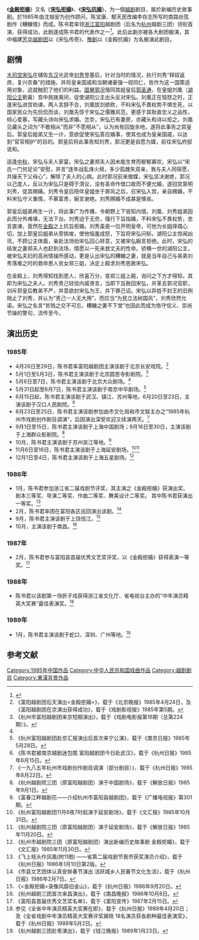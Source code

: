 {{citation style|time=2014-01-25}}
《'''[[金殿拒婚|金殿拒婚]]'''》又名《'''[[宋弘拒婚|宋弘拒婚]]'''》、《'''[[宋弘抗婚|宋弘抗婚]]'''》，为一個[[越剧|越剧]]剧目，属於新编历史故事剧。於1985年由沈祖安为创作顾问，陈宝康、郁天民改编李存志所写的南路丝弦剧作《糟糠情》而成。陈书君率领[[浙江|浙江]][[富阳|富阳]]越剧团（后名为[[杭州|杭州]]越剧三团）领衔首演，获得成功，此剧遂成陈书君的代表作之一<ref>{{cite journal |author1=[[颜振奋|颜振奋]] |title=《青出于蓝而胜于蓝——<金殿拒婚>观后》 |journal=[[戏剧报|戏剧报]] |date=1985 |issue=1985年第6期}}</ref>。此后此劇亦被各大剧团搬演，其中福建[[芳华越剧团|芳华越剧团]]以《宋弘传奇》、[[豫剧|豫剧]]以《金殿抗婚》为名搬演此剧目。

== 剧情 ==
{{copyedit|section=yes|subst:{{DATE}}}}
[[大司空|大司空]][[宋弘|宋弘]]在辅佐[[東漢|东汉]]光武帝[[刘秀|刘秀]]登基后，针对当时的情况，执行刘秀“释奴返庶，复兴农桑”的措施，并将皇亲国戚和当朝诸豪强一视同仁，皆作为这一国策适用对象，这就触犯了他们的利益。[[国舅|国舅]][[郭况|郭况]]偕同其姐皇后[[郭圣通|郭圣通]]，在皇姐刘凰（[[湖阳公主|湖阳公主]]劉黃）宫中挑拨离间，促使湖阳公主出头反对宋弘。刘凰正在恼怒之时，正逢宋弘进宫劝谏，两人言辞不合，刘凰拔剑欲砍，不料宋弘不畏权势不惧生死，以国家民众为先侃侃而谈，刘凰先惊于宋弘之儒雅风范，更感于其耿直忠义之品性，倾心爱慕，写藏头诗向宋弘求婚。怎奈，宋弘已有妻房，亦藏头和诗以拒之。刘凰见藏头之词为“不敢相从”而非“不愿相从”，认为尚有回旋余地，遂将此事告之郭皇后。郭皇后姐弟又生一计，意欲促使宋弘答应婚事，使其也成为皇亲国戚，以达到“官官相护”的目的。郭皇后将此事告知刘秀，郭况更是自愿为媒，前往宋弘府邸说和。

适逢[[中秋|中秋]]，宋弘与夫人家宴。宋弘之妻郑夫人因未能生育而郁郁寡欢，宋弘以“宋氏一门何足论”安慰，并言“连年战乱烽火频，多少孤雌失双亲，我与夫人同宿愿，共操天下父母心”，解除了夫人的心病。此时郭况前来做媒，宋弘坚决谢绝，郭况以己度人，反以为宋弘只是碍于清议，没有圣命作借口故而不便允婚，遂回宫禀明刘秀，促其赐婚。刘秀令皇后陪伴皇姐坐于屏风之后，召宋弘入宫，亲自赐婚，不料宋弘守义重情，不慕富贵，婉言谢绝。刘秀赐婚不成甚是懊丧。

郭皇后姐弟再生一计，将此事广为传播，令朝野上下皆知内情。刘凰、刘秀姐弟因此而分外难堪，无法下台。刘秀迫于无奈，强行下旨指婚，不料宋弘不畏权势，忠言直谏，竟然在[[宮殿|金殿]]之上抗旨拒婚。刘秀虽是一位开明皇帝，可他为长姐择偶心切，加上郭皇后姐弟从旁挑唆，使他恼羞成怒，下旨将宋弘问斩。湖阳公主惊闻凶讯，不顾公主体面，亲赴法场劝宋弘回心转意，又被宋弘婉言拒绝。此时，宋弘的结发之妻郑夫人也赶到法场，情愿以一死来救丈夫的性命。骄横一世的湖阳公主，被宋弘夫妇的高尚情操所感动，更是认出宋弘的糟糠之妻，就是当年自己与弟弟刘秀落难之时的救命恩人贫女郑三姐，决定上殿求刘秀恩赦宋弘。

在金殿上，刘秀得知找到恩人，欣喜万分，宣郑三姐上殿，询问之下方才得知，其即为宋弘之夫人。刘秀责己轻信内戚谗言，当即下旨赦回宋弘，并革去郭况官职，训斥郭皇后教弟不严，并意欲封宋弘为王，并下罪己诏。宋弘以异姓不封王的旧例阻止了刘秀，并认为“责己一人无大用”，而应当“为民立法树国风”，刘秀欣然允诺。宋弘之名言“贫贱之交不可忘，糟糠之妻不下堂”也因此而成为恪守信义、崇尚节操的警句，流传至今。

== 演出历史 ==
===1985年===
* 4月26日至29日，陈书君率富阳越剧团主演该剧于北京长安戏院。<ref>《富阳越剧团后天演出<金殿拒婚>》，载于《北京晚报》1985年4月24日，及《富阳越剧团在京演出获得成功》，载于《戏剧影视报》1985年第5期。</ref>
* 5月1日至5月3日，陈书君主演该剧于北京圆恩寺影剧院。<ref name="#1">《杭州市富阳越剧团来京短期演出》，载于《戏剧电影报第16期（总第224期）》。</ref>
* 5月6日至7日，陈书君主演该剧于北京大众剧场。<ref name="#1"/>
* 5月31日起至6月7日，陈书君主演该剧于南京中华剧场。<ref>《杭州富阳越剧团赴京汇报演出后首次来宁公演》，载于《南京日报》1985年5月28日。</ref>
* 6月15日起，陈书君主演该剧于武汉、镇江、苏州等地，6月20日至23日，主演该剧于汉口人民剧院。<ref>《陈书君被南京越剧迷包围 富阳越剧团今日赴武汉》，载于《杭州日报》1985年6月15日。</ref>
* 8月23日至25日，陈书君主演该剧参加由市文化局和市文联主办之“1985年杭州市戏剧创作剧目调演”，后因演出深受欢迎又续演两天。<ref>《一九八五年杭州市戏剧创作剧目调演（部分剧目）》，载于《杭州日报》1985年8月22日。</ref>
* 9月1日至15日，陈书君主演该剧于上海中国剧场；9月16日至30日，主演该剧于上海群众影剧院。<ref>《杭州越剧院三团（原富阳越剧团）演于中国剧场》，载于《解放日报》1985年9月1日。</ref>
* 10月，陈书君主演该剧于苏州吴江等地。<ref>《富春江畔越剧花——介绍杭州市富阳县越剧团》，载于《广播电视报》第301期。</ref>
* 11月6日至16日，陈书君主演该剧于上海延安剧场。<ref>《杭州富阳越剧团11月6夜7时起演于延安剧场》，载于《文汇报》1985年10月31日。</ref><ref>《杭州越剧院三团（原富阳越剧团）演于延安剧场》，载于《解放日报》1985年11月20日。</ref>
* 12月1日至4日，陈书君主演该剧于上海五星剧场。<ref>《杭州市越剧院三团（原富阳越剧团）演出新编历史故事剧 金殿拒婚》，载于《文汇报》1985年11月30日。</ref>

===1986年===
* 1月，陈书君参加浙江省二届戏剧节评奖，其主演之《金殿拒婚》获演出奖、剧本三等奖、导演二等奖、作曲二等奖、舞美设计二等奖。 其中陈书君获演出一等奖。<ref>《飞上枝头作凤凰(附11图) ——省第二届戏剧节我市获奖演员介绍》，载于《杭州日报》1986年1月10日第2版。</ref>
* 2月，陈书君率团在富阳各区巡回演出该剧。<ref>《市县文艺团体认真安排春节演出 活跃城乡人民春节文化生活》，载于《杭州日报》1986年2月7日。</ref>
* 9月，陈书君主演该剧于上饶信江。<ref>《<金殿拒婚>录像风靡旧金山》，载于《杭州日报》1986年9月20日。</ref>
* 10月，主演该剧于南昌。<ref>《杭州越剧三团首次来昌演出》，载于《南昌晚报》1986年10月8日。</ref>

===1987年===
* 2月，陈书君参与富阳县首届优秀文艺奖评奖，以《金殿拒婚》获得表演一等奖。<ref>《富阳县首届优秀文艺奖名单》，载于《富阳宣传》1987年2月15日。</ref>

===1988年===
* 陈书君以该剧第一场折子戏获得浙江省文化厅、省电视台主办的“中年演员精英大奖赛”最佳表演奖。<ref>参见《全省中年演员精英大奖赛在即》，载于《杭州日报》1989年4月20日；及《全省戏剧中年演员精英大奖赛评奖揭晓 18名演员获各剧种最佳表演奖》，载于《杭州日报》1989年5月2日。</ref>

===1989年===
* 1月，陈书君主演该剧于蛇口、深圳、广州等地。<ref>《杭州越剧三团赴粵演出》，载于《钱江晚报》1989年1月23日。</ref>

== 参考文献 ==
{{Reflist|25em}}

[[Category:1985年中国作品|Category:1985年中国作品]]
[[Category:中华人民共和国戏曲作品|Category:中华人民共和国戏曲作品]]
[[Category:越剧剧目|Category:越剧剧目]]
[[Category:東漢背景作品|Category:東漢背景作品]]